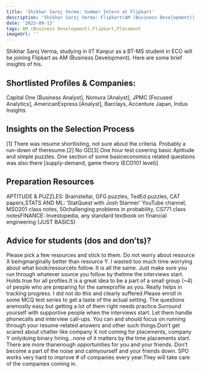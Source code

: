 ```yaml
---
title: 'Shikhar Saroj Verma: Summer Intern at Flipkart'
description: 'Shikhar Saroj Verma: Flipkart(AM (Business Development))'
date: '2023-09-13'
tags: AM (Business Development),Flipkart,Placement
imageUrl: ''
---
```


Shikhar Saroj Verma, studying in IIT Kanpur as a BT-MS student in ECO will be joining Flipkart as AM (Business Development). Here are some brief insights of his.

## Shortlisted Profiles & Companies:
Capital One [Business Analyst], Nomura [Analyst], JPMC [Focused Analytics], AmericanExpress [Analyst], Barclays, Accenture Japan, Indus Insights

## Insights on the Selection Process
[1] There was resume shortlisting, not sure about the criteria. Probably a run-down of theresume.[2] No GD[3] One hour test covering basic Aptitude and simple puzzles. One section of some basiceconomics related questions was also there [supply-demand, game theory (ECO101 level)]

##  Preparation Resources
APTITUDE &amp; PUZZLES: Brainstellar, GFG puzzles, TedEd puzzles, CAT papers,STATS AND ML: ‘StatQuest with Josh Starmer’ YouTube channel, MSO201 class notes, 50challenging problems in probability, CS771 class notesFINANCE: Investopedia, any standard textbook on financial engineering (JUST BASICS)

## Advice for students (dos and don’ts)? 
Please pick a few resources and stick to them. Do not worry about resource X beingmarginally better than resource Y. I wasted too much time worrying about what book/resourceto follow. It is all the same. Just make sure you run through whatever source you follow by thetime the interviews start. Holds true for all profiles.It is a great idea to be a part of a small group (~4) of people who are preparing for the sameprofile as you. Really helps in tracking progress. I did not do this and clearly suffered.Please enroll in some MCQ test series to get a taste of the actual setting. The questions aremostly easy but getting a lot of them right needs practice.Surround yourself with supportive people when the interviews start. Let them handle phonecalls and interview call-ups. You can and should focus on running through your resume-related answers and other such things.Don’t get scared about chatter like company X not coming for placements, company Y onlydoing binary hiring…none of it matters by the time placements start. There are more thanenough opportunities for you and your friends. Don’t become a part of the noise and calmyourself and your friends down. SPO works very hard to improve # of companies every year.They will take care of the companies coming in.

